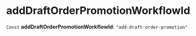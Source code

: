 
# addDraftOrderPromotionWorkflowId

 `Const` **addDraftOrderPromotionWorkflowId**: `"add-draft-order-promotion"`
